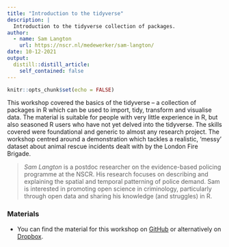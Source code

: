 ```yaml
---
title: "Introduction to the tidyverse"
description: |
  Introduction to the tidyverse collection of packages.
author: 
  - name: Sam Langton
    url: https://nscr.nl/medewerker/sam-langton/
date: 10-12-2021
output:
  distill::distill_article:
    self_contained: false
---
```



```r
knitr::opts_chunk$set(echo = FALSE)
```

This workshop covered the basics of the tidyverse – a collection of packages in R which can be used to import, tidy, transform and visualise data. The material is suitable for people with very little experience in R, but also seasoned R users who have not yet delved into the tidyverse. The skills covered were foundational and generic to almost any research project. The workshop centred around a demonstration which tackles a realistic, ‘messy’ dataset about animal rescue incidents dealt with by the London Fire Brigade.

> *Sam Langton* is a postdoc researcher on the evidence-based policing programme at the NSCR. His research focuses on describing and explaining the spatial and temporal patterning of police demand. Sam is interested in promoting open science in criminology, particularly through open data and sharing his knowledge (and struggles) in R.

### Materials

- You can find the material for this workshop on [GitHub](https://github.com/langtonhugh/rss_r) or alternatively on [Dropbox](https://www.dropbox.com/sh/wfq4og1dig01p9q/AAA003pRT2Qxa3BK35pBANP1a?dl=0).


